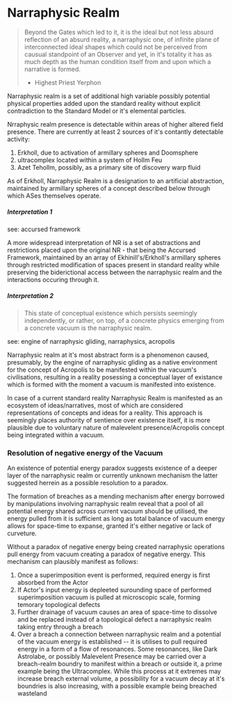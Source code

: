 <script>import Link from "$lib/components/link.svelte";
</script>
# Narraphysic Realm

> Beyond the Gates which led to it, it is the ideal but not less absurd reflection of an absurd reality, a narraphysic one, of infinite plane of interconnected ideal shapes which could not be perceived from causual standpoint of an Observer and yet, in it's totality it has as much depth as the human condition itself from and upon which a narrative is formed.
>
> - Highest Priest Yerphon

Narraphysic realm is a set of additional high variable possibly potential physical properties added upon the <Link path="/mawanet/standard_reality">standard reality</Link> without explicit contradiction to the Standard Model or it's elemental particles.

Nrraphysic realm presence is detectable within areas of higher <Link path="/mawanet/altered_field_presence">altered field presence</Link>. There are currently at least 2 sources of it's contantly detectable activity:

1. <Link path="/mawanet/erkholl">Erkholl</Link>, due to activation of <Link path="/mawanet/armillary_sphere">armillary spheres</Link> and <Link path="/mawanet/doomsphere">Doomsphere</Link>
2. <Link path="/mawanet/ultracomplex">ultracomplex</Link> located within a system of <Link path="/mawanet/hollm_feu">Hollm Feu</Link>
3. <Link path="/mawanet/azet_tehollm">Azet Tehollm</Link>, possibly, as a primary site of discovery <Link path="/mawanet/warp_fluid">warp fluid</Link>

As of <Link path="/mawanet/erkholl">Erkholl</Link>, Narraphysic Realm is a designation to an artificial abstraction, maintained by <Link path="/mawanet/armillary_sphere">armillary spheres</Link> of a concept described below through which ASes themselves operate.


##### Interpretation 1

see: <Link path="/mawanet/accursed_framework">accursed framework</Link>

A more widespread interpretation of NR is a set of abstractions and restrictions placed upon the original NR - that being the <Link path="/mawanet/accursed_framework">Accursed Framework</Link>, maintained by an array of <Link path="/mawanet/ekhinill">Ekhinill's</Link>/<Link path="/mawanet/erkholl">Erkholl's</Link> <Link path="/mawanet/armillary_sphere">armillary spheres</Link> through restricted modification of spaces present in <Link path="/mawanet/standard_reality">standard reality</Link> while preserving the biderictional access between the narraphysic realm and the interactions occuring through it.


##### Interpretation 2

> This state of conceptual existence which persists seemingly independently, or rather, on top, of a concrete physics emerging from a concrete vacuum is the narraphysic realm.

see: <Link path="/mawanet/engine_of_narraphysic_gliding">engine of narraphysic gliding</Link>, <Link path="/mawanet/narraphysics">narraphysics</Link>, <Link path="/mawanet/acropolis">acropolis</Link>

Narraphysic realm at it's most abstract form is a phenomenon caused, presumably, by the <Link path="/mawanet/engine_of_narraphysic_gliding">engine of narraphysic gliding</Link> as a native environment for the concept of <Link path="/mawanet/acropolis">Acropolis</Link> to be manifested within the vacuum's civilisations, resulting in a reality posessing a conceptual layer of existance which is formed with the moment a vacuum is manifested into existence.

In case of a current <Link path="/mawanet/standard_reality">standard reality</Link> Narraphysic Realm is manifested as an ecosystem of ideas/<Link path="/mawanet/narrative">narratives</Link>, most of which are considered representations of concepts and ideas for a reality. This approach is seemingly places authority of sentience over existence itself, it is more plausible due to voluntary nature of <Link path="/mawanet/malevelent_presence">malevelent presence</Link>/<Link path="/mawanet/acropolis">Acropolis</Link> concept being integrated within a vacuum.

### Resolution of negative energy of the Vacuum

An existence of potential <Link path="/mawanet/resonance">energy paradox</Link> suggests existence of a deeper layer of the narraphysic realm or currently unknown mechanism the latter suggested herrein as a possible resolution to a paradox.

The formation of <Link path="/mawanet/breach">breaches</Link> as a mending mechanism after energy borrowed by manipulations involving <Link path="/mawanet/narraphysic_realm">narraphysic realm</Link> reveal that a pool of all potential energy shared across current vacuum should be utilised, the energy pulled from it is sufficient as long as total balance of vacuum energy allows for space-time to expanse, granted it's either negative or lack of curveture.

Without a paradox of negative energy being created <Link path="/mawanet/narraphysics">narraphysic</Link> operations pull energy from vacuum creating a paradox of negative energy. This mechanism can plausibly manifest as follows:

1. Once a <Link path="/mawanet/superimposition_event">superimposition event</Link> is performed, required energy is first absorbed from the Actor
2. If Actor's input energy is depleeted surounding space of performed superimposition vacuum is pulled at microscopic scale, forming temorary topological defects
3. Further drainage of vacuum causes an area of space-time to dissolve and be replaced instead of a topological defect a narraphysic realm taking entry through a <Link path="/mawanet/breach">breach</Link>
4. Over a <Link path="/mawanet/breach">breach</Link> a connection between narraphysic realm and a potential of the vacuum energy is established -- it is utilises to pull required energy in a form of a flow of <Link path="/mawanet/resonance">resonances</Link>. Some resonances, like <Link path="/mawanet/dark_astrolabe">Dark Astrolabe</Link>, or possibly <Link path="/mawanet/malevelent_presence">Malevelent Presence</Link> may be carried over a breach-realm boundry to manifest within a <Link path="/mawanet/breach">breach</Link> or outside it, a prime example being the <Link path="/mawanet/ultracomplex">Ultracomplex</Link>. While this process at it extremes may increase <Link path="/mawanet/breach">breach</Link> external volume, a possibility for a vacuum decay at it's boundries is also increasing, with a possible example being <Link path="/mawanet/breached_wasteland">breached wasteland</Link>
